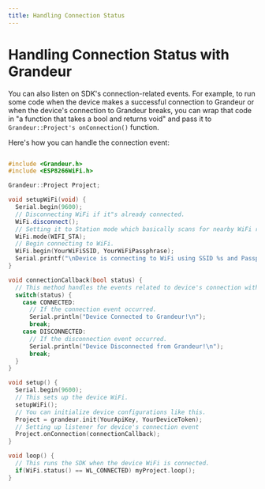 ```yaml
---
title: Handling Connection Status 
---
```

# Handling Connection Status with Grandeur

You can also listen on SDK's connection-related events. For example, to run some code when the device makes a successful connection to Grandeur or when the device's connection to Grandeur breaks, you can wrap that code in "a function that takes a bool and returns void" and pass it to `Grandeur::Project's onConnection()` function.

Here's how you can handle the connection event:

```cpp

#include <Grandeur.h>
#include <ESP8266WiFi.h>

Grandeur::Project Project;

void setupWiFi(void) {
  Serial.begin(9600);
  // Disconnecting WiFi if it"s already connected.
  WiFi.disconnect();
  // Setting it to Station mode which basically scans for nearby WiFi routers.
  WiFi.mode(WIFI_STA);
  // Begin connecting to WiFi.
  WiFi.begin(YourWiFiSSID, YourWiFiPassphrase);
  Serial.printf("\nDevice is connecting to WiFi using SSID %s and Passphrase %s.\n", ssid.c_str(), passphrase.c_str());
}

void connectionCallback(bool status) {
  // This method handles the events related to device's connection with Grandeur.
  switch(status) {
    case CONNECTED:
      // If the connection event occurred.
      Serial.println("Device Connected to Grandeur!\n");
      break;
    case DISCONNECTED:
      // If the disconnection event occurred.
      Serial.println("Device Disconnected from Grandeur!\n");
      break;
  }
}

void setup() {
  Serial.begin(9600);
  // This sets up the device WiFi.
  setupWiFi();
  // You can initialize device configurations like this.
  Project = grandeur.init(YourApiKey, YourDeviceToken);
  // Setting up listener for device's connection event
  Project.onConnection(connectionCallback);
}

void loop() {
  // This runs the SDK when the device WiFi is connected.
  if(WiFi.status() == WL_CONNECTED) myProject.loop();
}

```
